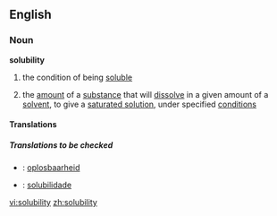 ==English==

===Noun===
'''solubility'''

# the condition of being [[soluble]]
#{{chemistry}} the [[amount]] of a [[substance]] that will [[dissolve]] in a given amount of a [[solvent]], to give a [[saturated solution]], under specified [[condition]]s

====Translations====

=====Translations to be checked=====
{{checktrans}}
*{{ttbc|Dutch}}: [[oplosbaarheid]] {{f}}
*{{ttbc|Portuguese}}: [[solubilidade]]

[[vi:solubility]]
[[zh:solubility]]